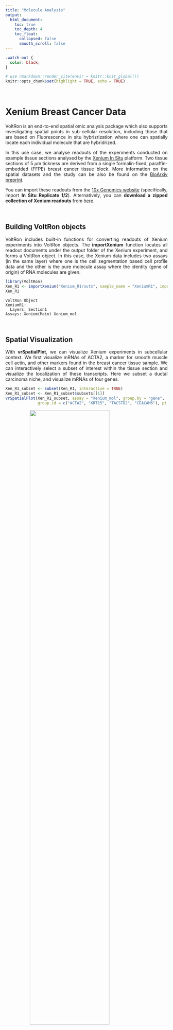 ```yaml
---
title: "Molecule Analysis"
output: 
  html_document:
    toc: true
    toc_depth: 4
    toc_float:
      collapsed: false
      smooth_scroll: false
---
```


<style>
.title{
  display: none;
}
body {
  text-align: justify
}
.center {
  display: block;
  margin-left: auto;
  margin-right: auto;
}
table, th, td {
  border-collapse: collapse;
  align-self: center;
  padding-right: 10px;
  padding-left: 10px;
}
</style>

```css
.watch-out {
  color: black;
}
```

```r
# use rmarkdown::render_site(envir = knitr::knit_global())
knitr::opts_chunk$set(highlight = TRUE, echo = TRUE)
```

<br>

# Xenium Breast Cancer Data

VoltRon is an end-to-end spatial omic analysis package which also supports investigating spatial points in sub-cellular resolution, including those that are based on Fluorescence in situ hybrizrization where one can spatially locate each individual molecule that are hybridrized. 

In this use case, we analyse readouts of the experiments conducted on example tissue sections analysed by the [Xenium In Situ](https://www.10xgenomics.com/platforms/xenium) platform. Two tissue sections of 5 $\mu$m tickness are derived from a single formalin-fixed, paraffin-embedded (FFPE) breast cancer tissue block. More information on the spatial datasets and the study can be also be found on the [BioArxiv preprint](https://www.biorxiv.org/content/10.1101/2022.10.06.510405v1).
 
You can import these readouts from the [10x Genomics website](https://www.10xgenomics.com/products/xenium-in-situ/preview-dataset-human-breast) (specifically, import **In Situ Replicate 1/2**). Alternatively, you can **download a zipped collection of Xenium readouts** from [here](https://bimsbstatic.mdc-berlin.de/landthaler/VoltRon/SpatialDataAlignment/Xenium_vs_Visium/10X_Xenium_Visium.zip). 

<br>

## Building VoltRon objects

VoltRon includes built-in functions for converting readouts of Xenium experiments into VoltRon objects. The **importXenium** function locates all readout documents under the output folder of the Xenium experiment, and forms a VoltRon object. In this case, the Xenium data includes two assays (in the same layer) where one is the cell segmentation based cell profile data and the other is the pure molecule assay where the identity (gene of origin) of RNA molecules are given.

```r
library(VoltRon)
Xen_R1 <- importXenium("Xenium_R1/outs", sample_name = "XeniumR1", import_molecules = TRUE)
Xen_R1
```

```
VoltRon Object 
XeniumR1: 
  Layers: Section1 
Assays: Xenium(Main) Xenium_mol 
```

<br>

## Spatial Visualization

With **vrSpatialPlot**, we can visualize Xenium experiments in subcellular context. We first visualize mRNAs of ACTA2, a marker for smooth muscle cell actin, and other markers found in the breast cancer tissue sample. We can interactively select a subset of interest within the tissue section and visualize the localization of these transcripts. Here we subset a ductal carcinoma niche, and visualize mRNAs of four genes. 

```r
Xen_R1_subset <- subset(Xen_R1, interactive = TRUE)
Xen_R1_subset <- Xen_R1_subset$subsets[[1]]
vrSpatialPlot(Xen_R1_subset, assay = "Xenium_mol", group.by = "gene",
              group.id = c("ACTA2", "KRT15", "TACSTD2", "CEACAM6"), pt.size = 0.2, legend.pt.size = 5)
```

<img width="70%" height="70%" src="https://bimsbstatic.mdc-berlin.de/landthaler/VoltRon/Package/images/cellspot_transcripts_visualize.png" class="center">

<br>

We can use the **n.tile** argument to divide the count of selected group.ids (e.g. genes here) into hexagonal bins. We will use this arguement to divide the x and y-axis into 100 tiles and aggregate transcript counts from select **group.id**

```r
vrSpatialPlot(Xen_R1_subset, assay = "Xenium_mol", group.by = "gene", group.id = "ACTA2",
              legend.pt.size = 5, n.tile = 100, background = "black")
```

<img width="70%" height="70%" src="https://bimsbstatic.mdc-berlin.de/landthaler/VoltRon/Package/images/cellspot_transcripts_visualize_bins.png" class="center">

<br>